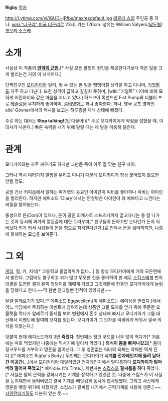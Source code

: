 '''Rigby'''
[[목차]]

http://i.ytimg.com/vi/lGUDI-jPfbs/maxresdefault.jpg
[[레귤러 쇼]]의 주인공 중 하나.
[[wiki:"너구리" 미국 너구리]]로 23세. 키는 126cm. 성유는 William Salyers/[[남도형]]/[[코모리 소스케]]
= 소개 =
사실상 이 작품의 '''[[만악의 근원]].'''[* 사실 모든 말썽의 원인을 제공한다기보다 작은 일을 크게 벌리는건 거의 이 녀석이다.]

단짝친구인 [[모디카이]]와 달리, 될 수 있는 한 일을 땡땡이칠 생각을 하고 다니며, [[거짓말]]도 자주 하고 다닌다. 또한 성격이 급하고 칠칠치 못하며, [wiki:"키덜트" 나이에 비해 묘하게 어린아이와 같은 마음을 지니고 있다.] 하드코어 록밴드인 Fist Pump와 더불어 프로 [[레슬링]]을 무지하게 좋아하며, [[좀비]][[영화]]도 꽤나 좋아한다. 허나, 영국 공포 영화인 ello' Govner에서의 택시를 보고는 하루종일 패닉 상태에 빠졌다.

주로 하는 대사는 '''Stop talking!'''(입 다물어!)[* 주로 모디카이에게 약점을 잡혔을 때, 이 대사가 나온다.]
빠른 속력을 내기 위해 달릴 때는 네 발을 이용해 달린다. 


= 관계 =
모디카이와는 자주 싸우기도 하지만 그만큼 죽이 아주 잘 맞는 친구 사이.

그러나 역시 여러가지 말썽을 부리고 다니기 때문에 모디카이가 항상 붙어있지 않으면 안될 정도.

공원 건너 커피숍에서 일하는 마가렛의 동료인 아이린이 릭비를 좋아하나 릭비는 아이린을 멀리한다. 하지만 에피소드 'Diary'에서는 안경벗은 아이린이 꽤 예쁘다고 느낀다는 비밀을 털어놓는다.

동생으로 돈(Don)이 있으나, 돈이 공인 회계사로 스포츠카까지 끌고다니는 등 잘 나가는 것과 동시에 과거의 열등감에 대한 트라우마[* 친구들이 돈하고만 논다던가 돈이 릭비보다 키가 커서 사람들이 돈을 형으로 착각한다던가.]로 인해서 돈을 싫어하지만, 나중에 화해하는 모습을 보여준다.


= 그 외 =
[[게임]], 힘, 키, 지식[* 고등학교 졸업학위가 없다…] 등 항상 모디카이에게 거의 모든면에서 발린다.
그럼에도 불구하고 꾀가 많고 무모한 짓을 좋아하여 한 예로 [[스킵스]]에게 펀치대결을 도전한 결과 왼쪽 엉덩이를 꿰매게 되었고 그것때문에 한동안 모디카이에게 놀림을 당했다고 한다.~~딱 한번 안그럴뻔 한적이 있었지만.~~

달걀 알레르기가 있다.[* 에피소드 Eggscellent(이 에피소드는 에미상을 받았다.)에서 어느 식당에서 주최하는 이벤트에 참여하는데 상품인 그물 모자를 얻기 위해 주문한 오믈렛을 먹다가 알레르기 증세를 보여 병원에서 혼수 상태에 빠지고 모디카이가 그를 대신해서 이벤트에 참여해 모자를 얻는다. 모디카이가 그 모자를 릭비에게 씌워서 결국 의식을 되찾는다.]

덧붙여 현재 에피소드까지 3번 '''죽었다'''. 첫번째는 정크 푸드를 너무 많이 먹다가[* 처음에는 따로 먹었지만 나중에는 믹서기에 갈아서 먹었다.] '''의식이 몸을 빠져나갔고'''[* 몸이 정크푸드를 거부하고 영혼을 밀어낸다. 그 후 영혼없는 릭비의 육체는 야채만 먹게 된다.][* 에피소드 Rigby's Body.] 두번째는 모디카이가 '''시계를 전자레인지에 돌려 날아간 이공간'''(…)에서 모디카이랑 매달려있던 전자레인지에서 말다툼하다 '''모디카이가 밀어버려 떨어져 죽었고'''[* 에피소드 It's Time.], 세번째는 [[스킵스]]와 '''팔씨름을 하다''' 죽었다.[* 사실은 팔의 근력을 강화시키는 기계를 장착하고 있었던 것. 나중에 스킵스가 이 사실을 눈치채면서 들켜버렸고 결국 기계를 빼앗김과 동시에 압사당했다. 그리고  사신에게 영혼을 뺏길 위기에 처했지만, 스킵스가 팔씨름 내기에서 근력기계를 사용해 생존.] ~~[[사망전대]]기질도 다분히 있는 듯.~~

